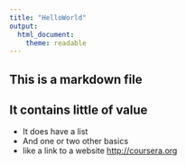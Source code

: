 ```yaml
---
title: "HelloWorld"
output: 
  html_document: 
    theme: readable
---
```


## This is a markdown file
## It contains little of value

* It does have a list
* And one or two other basics
* like a link to a website <http://coursera.org>